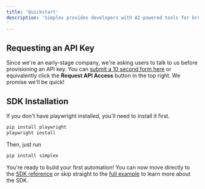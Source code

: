 ```yaml
---
title: 'Quickstart'
description: 'Simplex provides developers with AI-powered tools for browser automation. You can get started with the SDK or call the API directly.
'
---
```

## Requesting an API Key
Since we're an early-stage company, we're asking users to talk to us before provisioning an API key. You can [submit a 10 second form here](https://simplex.sh/playground#api-request-form) or equivalently click the **Request API Access** button in the top right. We promise we'll be quick!
## SDK Installation
If you don't have playwright installed, you'll need to install it first.
```bash
pip install playwright
playwright install
```
Then, just run 
```bash
pip install simplex
```

You're ready to build your first automation! You can now move directly to the [SDK reference](/sdk-reference/constructor) or skip straight to the [full example](/examples/example) to learn more about the SDK.

 


